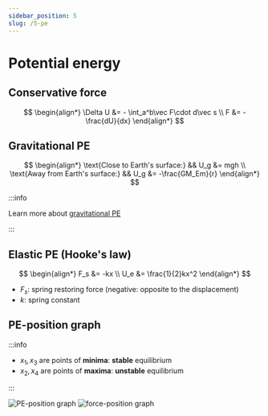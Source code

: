 ```yaml
---
sidebar_position: 5
slug: /5-pe
---
```



# Potential energy

## Conservative force

$$
\begin{align*}
\Delta U &= - \int_a^b\vec F\cdot d\vec s \\
F &= -\frac{dU}{dx}
\end{align*}
$$

## Gravitational PE

$$
\begin{align*}
\text{Close to Earth's surface:} && U_g &= mgh \\
\text{Away from Earth's surface:} && U_g &= -\frac{GM_Em}{r}
\end{align*}
$$

:::info

Learn more about [gravitational PE](/8-gravitation#gravitational-pe-away-from-planet-surface)

:::

## Elastic PE (Hooke's law)

$$
\begin{align*}
F_s &= -kx \\
U_e &= \frac{1}{2}kx^2
\end{align*}
$$

- $F_s$: spring restoring force (negative: opposite to the displacement)
- $k$: spring constant

## PE-position graph

:::info

- $x_1, x_3$ are points of **minima**: **stable** equilibrium
- $x_2, x_4$ are points of **maxima**: **unstable** equilibrium

:::

<Row>
<Column>
<img src="/img/figures/pe-position-graph.png" alt="PE-position graph" />
</Column>
<Column>
<img src="/img/figures/force-position-graph.png" alt="force-position graph" />
</Column>
</Row>
